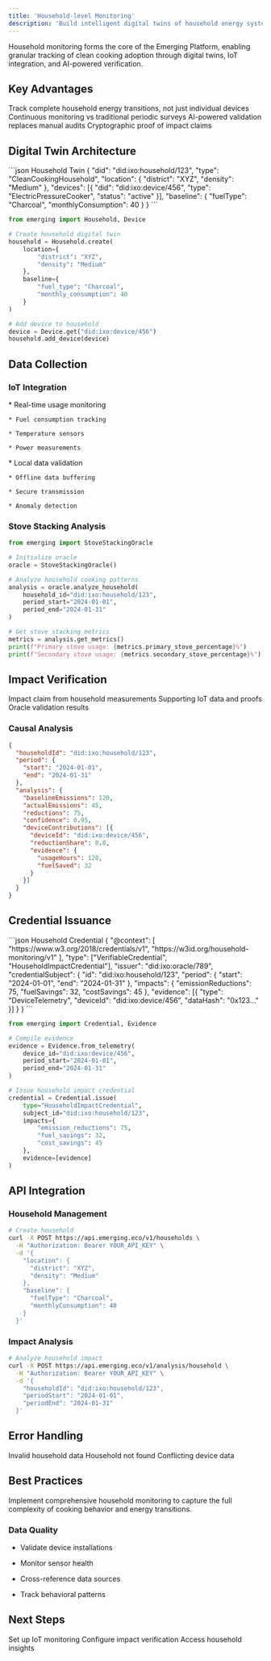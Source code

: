 ```yaml
---
title: 'Household-level Monitoring'
description: 'Build intelligent digital twins of household energy systems with automated impact tracking'
---
```


<Note>
  Household monitoring forms the core of the Emerging Platform, enabling granular tracking of clean cooking adoption through digital twins, IoT integration, and AI-powered verification.
</Note>

## Key Advantages

<CardGroup>
  <Card title="System-Level View" icon="diagram-project">
    Track complete household energy transitions, not just individual devices
  </Card>

  <Card title="Real-Time Insights" icon="chart-line">
    Continuous monitoring vs traditional periodic surveys
  </Card>

  <Card title="Automated Verification" icon="robot">
    AI-powered validation replaces manual audits
  </Card>

  <Card title="Blockchain Trust" icon="cube">
    Cryptographic proof of impact claims
  </Card>
</CardGroup>

## Digital Twin Architecture

<CodeGroup>
  ```json Household Twin
  {
    "did": "did:ixo:household/123",
    "type": "CleanCookingHousehold",
    "location": {
      "district": "XYZ",
      "density": "Medium"
    },
    "devices": [{
      "did": "did:ixo:device/456",
      "type": "ElectricPressureCooker",
      "status": "active"
    }],
    "baseline": {
      "fuelType": "Charcoal",
      "monthlyConsumption": 40
    }
  }
  ```

  ```python Create Household
  from emerging import Household, Device

  # Create household digital twin
  household = Household.create(
      location={
          "district": "XYZ",
          "density": "Medium"
      },
      baseline={
          "fuel_type": "Charcoal",
          "monthly_consumption": 40
      }
  )

  # Add device to household
  device = Device.get("did:ixo:device/456")
  household.add_device(device)
  ```
</CodeGroup>

## Data Collection

### IoT Integration

<AccordionGroup>
  <Accordion title="Device Telemetry">
    * Real-time usage monitoring

    * Fuel consumption tracking

    * Temperature sensors

    * Power measurements
  </Accordion>

  <Accordion title="Edge Processing">
    * Local data validation

    * Offline data buffering

    * Secure transmission

    * Anomaly detection
  </Accordion>
</AccordionGroup>

### Stove Stacking Analysis

```python
from emerging import StoveStackingOracle

# Initialize oracle
oracle = StoveStackingOracle()

# Analyze household cooking patterns
analysis = oracle.analyze_household(
    household_id="did:ixo:household/123",
    period_start="2024-01-01",
    period_end="2024-01-31"
)

# Get stove stacking metrics
metrics = analysis.get_metrics()
print(f"Primary stove usage: {metrics.primary_stove_percentage}%")
print(f"Secondary stove usage: {metrics.secondary_stove_percentage}%")
```

## Impact Verification

<ResponseField name="claim" type="object" required>
  Impact claim from household measurements
</ResponseField>

<ResponseField name="evidence" type="array" required>
  Supporting IoT data and proofs
</ResponseField>

<ResponseField name="verification" type="object" required>
  Oracle validation results
</ResponseField>

### Causal Analysis

```json
{
  "householdId": "did:ixo:household/123",
  "period": {
    "start": "2024-01-01",
    "end": "2024-01-31"
  },
  "analysis": {
    "baselineEmissions": 120,
    "actualEmissions": 45,
    "reductions": 75,
    "confidence": 0.95,
    "deviceContributions": [{
      "deviceId": "did:ixo:device/456",
      "reductionShare": 0.8,
      "evidence": {
        "usageHours": 120,
        "fuelSaved": 32
      }
    }]
  }
}
```

## Credential Issuance

<CodeGroup>
  ```json Household Credential
  {
    "@context": [
      "https://www.w3.org/2018/credentials/v1",
      "https://w3id.org/household-monitoring/v1"
    ],
    "type": ["VerifiableCredential", "HouseholdImpactCredential"],
    "issuer": "did:ixo:oracle/789",
    "credentialSubject": {
      "id": "did:ixo:household/123",
      "period": {
        "start": "2024-01-01",
        "end": "2024-01-31"
      },
      "impacts": {
        "emissionReductions": 75,
        "fuelSavings": 32,
        "costSavings": 45
      },
      "evidence": [{
        "type": "DeviceTelemetry",
        "deviceId": "did:ixo:device/456",
        "dataHash": "0x123..."
      }]
    }
  }
  ```

  ```python Issue Credential
  from emerging import Credential, Evidence

  # Compile evidence
  evidence = Evidence.from_telemetry(
      device_id="did:ixo:device/456",
      period_start="2024-01-01",
      period_end="2024-01-31"
  )

  # Issue household impact credential
  credential = Credential.issue(
      type="HouseholdImpactCredential",
      subject_id="did:ixo:household/123",
      impacts={
          "emission_reductions": 75,
          "fuel_savings": 32,
          "cost_savings": 45
      },
      evidence=[evidence]
  )
  ```
</CodeGroup>

## API Integration

### Household Management

```bash
# Create household
curl -X POST https://api.emerging.eco/v1/households \
  -H "Authorization: Bearer YOUR_API_KEY" \
  -d '{
    "location": {
      "district": "XYZ",
      "density": "Medium"
    },
    "baseline": {
      "fuelType": "Charcoal",
      "monthlyConsumption": 40
    }
  }'
```

### Impact Analysis

```bash
# Analyze household impact
curl -X POST https://api.emerging.eco/v1/analysis/household \
  -H "Authorization: Bearer YOUR_API_KEY" \
  -d '{
    "householdId": "did:ixo:household/123",
    "periodStart": "2024-01-01",
    "periodEnd": "2024-01-31"
  }'
```

## Error Handling

<ResponseField name="400" type="error">
  Invalid household data
</ResponseField>

<ResponseField name="404" type="error">
  Household not found
</ResponseField>

<ResponseField name="409" type="error">
  Conflicting device data
</ResponseField>

## Best Practices

<Note>
  Implement comprehensive household monitoring to capture the full complexity of cooking behavior and energy transitions.
</Note>

### Data Quality

* Validate device installations

* Monitor sensor health

* Cross-reference data sources

* Track behavioral patterns

## Next Steps

<CardGroup>
  <Card title="Device Guide" icon="microchip">
    Set up IoT monitoring
  </Card>

  <Card title="Oracle Guide" icon="robot">
    Configure impact verification
  </Card>

  <Card title="Analytics Guide" icon="chart-line">
    Access household insights
  </Card>
</CardGroup>